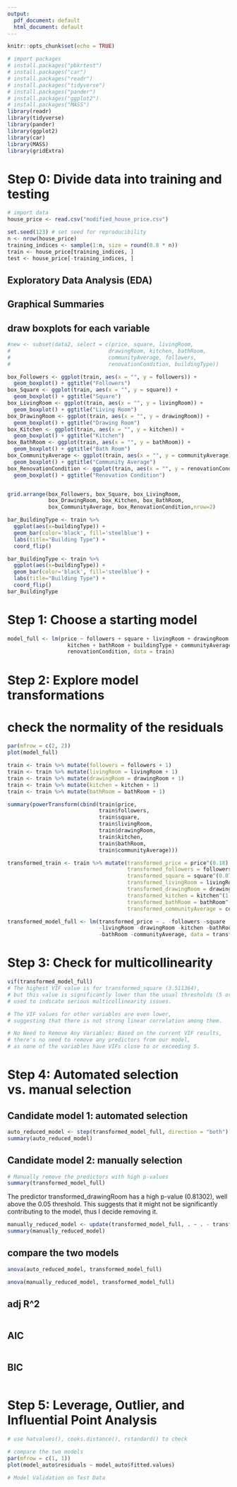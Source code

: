 ```yaml
---
output:
  pdf_document: default
  html_document: default
---
```


```r
knitr::opts_chunk$set(echo = TRUE)
```

```r
# import packages
# install.packages("pbkrtest")
# install.packages("car")
# install.packages("readr")
# install.packages("tidyverse")
# install.packages("pander")
# install.packages("ggplot2")
# install.packages("MASS")
library(readr)
library(tidyverse)
library(pander)
library(ggplot2)
library(car)
library(MASS)
library(gridExtra)
```

# Step 0: Divide data into training and testing
```r
# import data
house_price <- read.csv("modified_house_price.csv")

set.seed(123) # set seed for reproducibility
n <- nrow(house_price)
training_indices <- sample(1:n, size = round(0.8 * n))
train <- house_price[training_indices, ]
test <- house_price[-training_indices, ]
```

## Exploratory Data Analysis (EDA)
## Graphical Summaries
## draw boxplots for each variable
```r
#new <- subset(data2, select = c(price, square, livingRoom,
#                               drawingRoom, kitchen, bathRoom, 
#                               communityAverage, followers, 
#                               renovationCondition, buildingType))

box_Followers <- ggplot(train, aes(x = "", y = followers)) + 
  geom_boxplot() + ggtitle("Followers")
box_Square <- ggplot(train, aes(x = "", y = square)) + 
  geom_boxplot() + ggtitle("Square")
box_LivingRoom <- ggplot(train, aes(x = "", y = livingRoom)) + 
  geom_boxplot() + ggtitle("Living Room")
box_DrawingRoom <- ggplot(train, aes(x = "", y = drawingRoom)) + 
  geom_boxplot() + ggtitle("Drawing Room")
box_Kitchen <- ggplot(train, aes(x = "", y = kitchen)) + 
  geom_boxplot() + ggtitle("Kitchen")
box_BathRoom <- ggplot(train, aes(x = "", y = bathRoom)) +
  geom_boxplot() + ggtitle("Bath Room")
box_CommunityAverage <- ggplot(train, aes(x = "", y = communityAverage)) +
  geom_boxplot() + ggtitle("Community Average")
box_RenovationCondition <- ggplot(train, aes(x = "", y = renovationCondition)) +
  geom_boxplot() + ggtitle("Renovation Condition")


grid.arrange(box_Followers, box_Square, box_LivingRoom, 
             box_DrawingRoom, box_Kitchen, box_BathRoom, 
             box_CommunityAverage, box_RenovationCondition,nrow=2)
```

```r
bar_BuildingType <- train %>% 
  ggplot(aes(x=buildingType)) +
  geom_bar(color='black', fill='steelblue') +
  labs(title="Building Type") + 
  coord_flip()

bar_BuildingType <- train %>% 
  ggplot(aes(x=buildingType)) +
  geom_bar(color='black', fill='steelblue') +
  labs(title="Building Type") + 
  coord_flip()
bar_BuildingType
```

# Step 1: Choose a starting model
```r
model_full <- lm(price ~ followers + square + livingRoom + drawingRoom + 
                   kitchen + bathRoom + buildingType + communityAverage + 
                   renovationCondition, data = train)
```

# Step 2: Explore model transformations
# check the normality of the residuals
```r
par(mfrow = c(2, 2))
plot(model_full)

train <- train %>% mutate(followers = followers + 1)
train <- train %>% mutate(livingRoom = livingRoom + 1)
train <- train %>% mutate(drawingRoom = drawingRoom + 1)
train <- train %>% mutate(kitchen = kitchen + 1)
train <- train %>% mutate(bathRoom = bathRoom + 1)

summary(powerTransform(cbind(train$price,
                             train$followers,
                             train$square,
                             train$livingRoom,
                             train$drawingRoom,
                             train$kitchen,
                             train$bathRoom,
                             train$communityAverage)))
```

```r
transformed_train <- train %>% mutate(transformed_price = price^(0.18),
                                      transformed_followers = followers^(-0.11),
                                      transformed_square = square^(0.07),
                                      transformed_livingRoom = livingRoom^(0.46),
                                      transformed_drawingRoom = drawingRoom^(0.93),
                                      transformed_kitchen = kitchen^(1.97),
                                      transformed_bathRoom = bathRoom^(-1.2),
                                      transformed_communityAverage = communityAverage^(-0.33))

transformed_model_full <- lm(transformed_price ~ . -followers -square 
                             -livingRoom -drawingRoom -kitchen -bathRoom 
                             -bathRoom -communityAverage, data = transformed_train)
```


# Step 3: Check for multicollinearity
```r
vif(transformed_model_full)
# The highest VIF value is for transformed_square (3.511364), 
# but this value is significantly lower than the usual thresholds (5 or 10) 
# used to indicate serious multicollinearity issues.

# The VIF values for other variables are even lower, 
# suggesting that there is not strong linear correlation among them.

# No Need to Remove Any Variables: Based on the current VIF results, 
# there's no need to remove any predictors from our model, 
# as none of the variables have VIFs close to or exceeding 5.
```

# Step 4: Automated selection vs. manual selection
## Candidate model 1: automated selection
```r
auto_reduced_model <- step(transformed_model_full, direction = "both")
summary(auto_reduced_model)
```

## Candidate model 2: manually selection
```r
# Manually remove the predictors with high p-values
summary(transformed_model_full)
```
The predictor transformed_drawingRoom has a high p-value (0.81302), well above the 0.05 threshold. This suggests that it might not be significantly contributing to the model, thus I decide removing it.
```r
manually_reduced_model <- update(transformed_model_full, . ~ . - transformed_drawingRoom)
summary(manually_reduced_model)
```
## compare the two models
```r
anova(auto_reduced_model, transformed_model_full)
```

```r
anova(manually_reduced_model, transformed_model_full)
```

## adj R^2
```r

```

## AIC
```r

```

## BIC
```r

```


# Step 5: Leverage, Outlier, and Influential Point Analysis
```r
# use hatvalues(), cooks.distance(), rstandard() to check

# compare the two models
par(mfrow = c(1, 1))
plot(model_auto$residuals ~ model_auto$fitted.values)

# Model Validation on Test Data
```